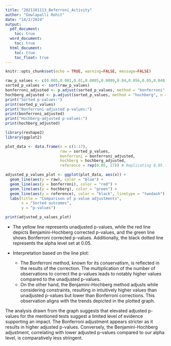 ```yaml
---
title: "2021101113_Beferroni_Activity"
author: "Gowlapalli Rohit"
date: "14/2/2024"
output:
  pdf_document:
    toc: true
  word_document:
    toc: true
  html_document:
    toc: true
    toc_float: true
---
```


```r
knitr::opts_chunk$set(echo = TRUE, warning=FALSE, message=FALSE)
```

```r
raw_p_values <- c(0.005,0.001,0.01,0.0005,0.0009,0.04,0.056,0.05,0.048,0.013,0.037,0.043,0.002,0.025,0.11,0.07,0.08)
sorted_p_values <- sort(raw_p_values)
bonferroni_adjusted <- p.adjust(sorted_p_values, method = "bonferroni", n = length(sorted_p_values))
hochberg_adjusted <- p.adjust(sorted_p_values, method = "hochberg", n = length(sorted_p_values))
print("Sorted p-values:")
print(sorted_p_values)
print("Bonferroni-adjusted p-values:")
print(bonferroni_adjusted)
print("Hochberg-adjusted p-values:")
print(hochberg_adjusted)
```
```r
library(reshape2)
library(ggplot2)

plot_data <- data.frame(x = c(1:17),
                        raw = sorted_p_values,
                        bonferroni = bonferroni_adjusted,
                        hochberg = hochberg_adjusted,
                        reference = rep(0.05, 17)) # Replicating 0.05 for comparison line

adjusted_p_values_plot <- ggplot(plot_data, aes(x)) +
  geom_line(aes(y = raw), color = "blue") +
  geom_line(aes(y = bonferroni), color = "red") +
  geom_line(aes(y = hochberg), color = "green") +
  geom_line(aes(y = reference), color = "black", linetype = "twodash") +
  labs(title = "Comparison of p-value adjustments",
       x = "Sorted outcomes",
       y = "p-values")

print(adjusted_p_values_plot)
```
- The yellow line represents unadjusted p-values, while the red line depicts Benjamini-Hochberg corrected p-values, and the green line shows Bonferroni corrected p-values. Additionally, the black dotted line represents the alpha level set at 0.05.

- Interpretation based on the line plot:
  - The Bonferroni method, known for its conservatism, is reflected in the results of the correction. The multiplication of the number of observations to correct the p-values leads to notably higher values compared to the unadjusted p-values.
  - On the other hand, the Benjamini-Hochberg method adjusts while considering constraints, resulting in intuitively higher values than unadjusted p-values but lower than Bonferroni corrections. This observation aligns with the trends depicted in the plotted graph.

The analysis drawn from the graph suggests that elevated adjusted p-values for the mentioned tests suggest a limited level of evidence supporting an impact. The Bonferroni adjustment appears stricter as it results in higher adjusted p-values. Conversely, the Benjamini-Hochberg adjustment, correlating with lower adjusted p-values compared to our alpha level, is comparatively less stringent.